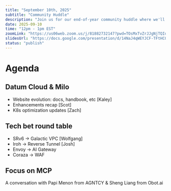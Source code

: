 ```yaml
---
title: "September 10th, 2025"
subtitle: "Community Huddle"
description: "Join us for our end-of-year community huddle where we'll discuss the latest updates and plans for the new year."
date: 2025-09-10
time: "12pm - 1pm EST"
zoomLink: "https://us06web.zoom.us/j/81882732147?pwd=TOsMxTvZrJJgNjTQIucbyT8qrg1Fyd.1"
slidesUrl: "https://docs.google.com/presentation/d/14NaJ4qWEYJCF-TFtHCQliYLJx03WHLnOfg7IGTYXkJM/edit?usp=sharing"
status: "publish"
---
```


# Agenda
## Datum Cloud & Milo
- Website evolution: docs, handbook, etc [Kaley]
- Enhancements recap [Scot]
- K8s optimization updates [Zach]

## Tech bet round table
- SRv6 -> Galactic VPC [Wolfgang]
- Iroh -> Reverse Tunnel [Josh]
- Envoy -> AI Gateway
- Coraza -> WAF

## Focus on MCP
A conversation with Papi Menon from AGNTCY & Sheng Liang from Obot.ai